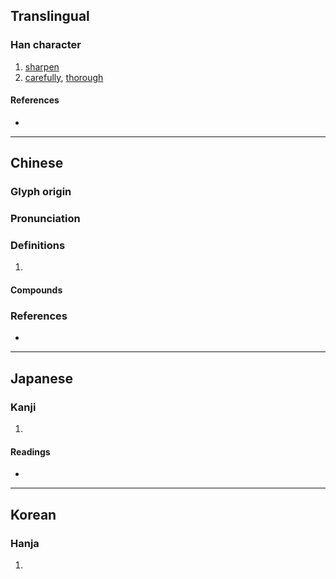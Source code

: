 {{character info/new}}
{{also|剀}}
==Translingual==

===Han character===
{{Han char|rn=18|rad=刀|as=10|sn=12|four=22100|canj=UTLN|ids=⿰豈刂}}

# [[sharpen]]
# [[carefully]], [[thorough]]

====References====
* {{Han ref|kx=0142.450|dkj=02122|dj=0323.080|hdz=10350.070|uh=5274|ud=21108|bh=B3CF|bd=46031}}

----

==Chinese==
{{zh-forms|s=剀}}

===Glyph origin===
{{Han etym}}

===Pronunciation===
{{zh-pron
|m=kǎi
|c=hoi2,goi1
|mc=y
|oc=y
|cat=
}}

===Definitions===
{{zh-hanzi}}

# {{rfdef|zh}}

====Compounds====
{{zh-der|剴切}}

===References===
* {{R:yue:mfccd}}

----

==Japanese==

===Kanji===
{{ja-kanji|grade=|rs=刀10}}

# {{defn|lang=ja|sort=刀10}}

====Readings====
* {{ja-readings|on=[[がい]] (gai), [[かい]] (kai)|kun=[[きる]] (kiru), [[こする]] (kosuru)}}

----

==Korean==

===Hanja===
{{ko-hanja|hangeul=개|rv=gae|mr=kae}}

# {{defn|lang=ko|sort=刀10}}